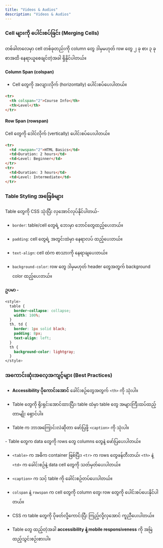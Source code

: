 ```yaml
---
title: "Videos & Audios"
description: "Videos & Audios"
---
```



### Cell များကို ပေါင်းစပ်ခြင်း (Merging Cells)
တစ်ခါတလေမှာ cell တစ်ခုတည်းကို column တွေ ဒါမှမဟုတ် row တွေ ၂ ခု စာ၊ ၃ ခုစာအထိ နေရာယူစေချင်တဲ့အခါ ရှိနိုင်ပါတယ်။

#### Column Span (colspan)
- Cell တွေကို အလျားလိုက် (horizontally) ပေါင်းစပ်ပေးပါတယ်။

```html
<tr>
  <th colspan="2">Course Info</th>
  <th>Level</th>
</tr>
```
<ContentImage src={colspan} alt="colspan example" />

#### Row Span (rowspan)
Cell တွေကို ဒေါင်လိုက် (vertically) ပေါင်းစပ်ပေးပါတယ်။

```html
<tr>
  <td rowspan="2">HTML Basics</td>
  <td>Duration: 2 hours</td>
  <td>Level: Beginner</td>
</tr>
<tr>
  <td>Duration: 3 hours</td>
  <td>Level: Intermediate</td>
</tr>
```
<ContentImage src={rowspan} alt="rowspan example" />

### Table Styling အခြေခံများ
Table တွေကို CSS သုံးပြီး လှအောင်လုပ်နိုင်ပါတယ်-

- `border`: table/cell တွေရဲ့ ဘေးမှာ ဘောင်တွေထည့်ပေးတယ်။

- `padding`: cell တွေရဲ့ အတွင်းထဲမှာ နေရာလပ် ထည့်ပေးတယ်။

- `text-align`: cell ထဲက စာသားကို နေရာချပေးတယ်။

- `background-color`: row တွေ ဒါမှမဟုတ် header တွေအတွက် background color ထည့်ပေးတယ်။

**ဥပမာ -**

```css
<style>
  table {
    border-collapse: collapse;
    width: 100%;
  }
  th, td {
    border: 1px solid black;
    padding: 8px;
    text-align: left;
  }
  th {
    background-color: lightgray;
  }
</style>
```
<ContentImage src={style} alt="table styling example" />

### အကောင်းဆုံးအလေ့အကျင့်များ (Best Practices)

- **Accessibility ပိုကောင်းအောင်** ခေါင်းစဉ်တွေအတွက် `<th>` ကို သုံးပါ။

- Table တွေကို ရိုးရှင်းအောင်ထားပြီး၊ table ထဲမှာ table တွေ အများကြီးထပ်ထည့်တာမျိုး ရှောင်ပါ။

- Table က ဘာအကြောင်းလဲဆိုတာ ဖော်ပြဖို့ `<caption>` ကို သုံးပါ။


<Aside type="tip" title="အကျဉ်းချုပ်">
- Table တွေက data တွေကို rows တွေ columns တွေနဲ့ ဖော်ပြပေးပါတယ်။

- `<table>` က အဓိက container ဖြစ်ပြီး၊ `<tr>` က rows တွေဖန်တီးတယ်၊ `<th>` နဲ့ `<td>` က ခေါင်းစဉ်နဲ့ data cell တွေကို သတ်မှတ်ပေးပါတယ်။

- `<caption>` က သင့် table ကို ခေါင်းစဉ်တပ်ပေးပါတယ်။

- `colspan` နဲ့ `rowspan` က cell တွေကို column တွေ၊ row တွေကို ပေါင်းစပ်ပေးနိုင်ပါတယ်။

- CSS က table တွေကို ပိုဖတ်လို့ကောင်းပြီး ကြည့်လို့လှအောင် ကူညီပေးပါတယ်။

- Table တွေ ထည့်တဲ့အခါ **accessibility နဲ့ mobile responsiveness** ကို အမြဲထည့်သွင်းစဉ်းစားပါ။
</Aside>